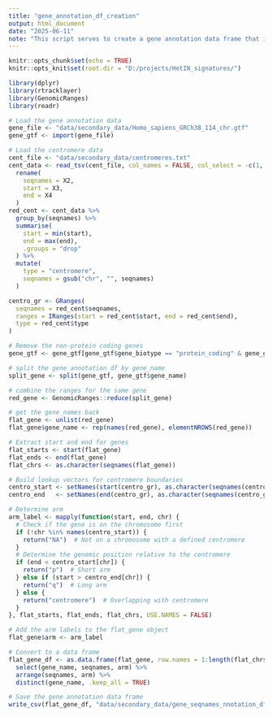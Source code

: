 ```yaml
---
title: "gene_annotation_df_creation"
output: html_document
date: "2025-06-11"
note: "This script serves to create a gene annotation data frame that includes the chromosome and arm information for each gene. The data is derived from a GTF file and centromere locations.This script generates a gene annotation table with chromosome arm (p or q) labels by integrating gene coordinates from an Ensembl GTF file with centromere midpoint data from UCSC. Each gene is assigned to an arm based on whether its start position lies before or after the centromere. The output includes both a full annotation of all protein-coding genes and a subset containing only genes from the predefined heterochromatin interactome (Set of Interest). These annotations are used to distinguish cis- and trans-acting genes in downstream analyses of feature importance from CIN prediction models."
---
```


```r
knitr::opts_chunk$set(echo = TRUE)
knitr::opts_knit$set(root.dir = "D:/projects/HetIN_signatures/")
```

```r
library(dplyr)
library(rtracklayer)
library(GenomicRanges)
library(readr)
```


```r
# Load the gene annotation data
gene_file <- "data/secondary_data/Homo_sapiens_GRCh38_114_chr.gtf"
gene_gtf <- import(gene_file)
```


```r
# Load the centromere data
cent_file <- "data/secondary_data/centromeres.txt"
cent_data <- read_tsv(cent_file, col_names = FALSE, col_select = -c(1, 5)) %>% 
  rename(
    seqnames = X2,
    start = X3,
    end = X4
  ) 
red_cent <- cent_data %>% 
  group_by(seqnames) %>% 
  summarise(
    start = min(start),
    end = max(end),
    .groups = "drop" 
  ) %>% 
  mutate(
    type = "centromere",
    seqnames = gsub("chr", "", seqnames)
  )

centro_gr <- GRanges(
  seqnames = red_cent$seqnames,
  ranges = IRanges(start = red_cent$start, end = red_cent$end),
  type = red_cent$type
)

```


```r
# Remove the non-protein coding genes
gene_gtf <- gene_gtf[gene_gtf$gene_biotype == "protein_coding" & gene_gtf@seqnames != "MT"]

# split the gene annotation df by gene_name
split_gene <- split(gene_gtf, gene_gtf$gene_name)

# combine the ranges for the same gene
red_gene <- GenomicRanges::reduce(split_gene)

# get the gene_names back
flat_gene <- unlist(red_gene)
flat_gene$gene_name <- rep(names(red_gene), elementNROWS(red_gene))
```


```r
# Extract start and end for genes
flat_starts <- start(flat_gene)
flat_ends <- end(flat_gene)
flat_chrs <- as.character(seqnames(flat_gene))

# Build lookup vectors for centromere boundaries
centro_start <- setNames(start(centro_gr), as.character(seqnames(centro_gr)))
centro_end   <- setNames(end(centro_gr), as.character(seqnames(centro_gr)))

```


```r
# Determine arm
arm_label <- mapply(function(start, end, chr) {
  # Check if the gene is on the chromosome first
  if (!chr %in% names(centro_start)) {
    return("NA")  # Not on a chromosome with a defined centromere
  }
  # Determine the genomic position relative to the centromere
  if (end < centro_start[chr]) {
    return("p")  # Short arm
  } else if (start > centro_end[chr]) {
    return("q")  # Long arm
  } else {
    return("centromere")  # Overlapping with centromere
  }
}, flat_starts, flat_ends, flat_chrs, USE.NAMES = FALSE)
```

```r
# Add the arm labels to the flat_gene object
flat_gene$arm <- arm_label

# Convert to a data frame
flat_gene_df <- as.data.frame(flat_gene, row.names = 1:length(flat_chrs)) %>%
  select(gene_name, seqnames, arm) %>% 
  arrange(seqnames, arm) %>% 
  distinct(gene_name, .keep_all = TRUE)

```

```r
# Save the gene annotation data frame
write_csv(flat_gene_df, "data/secondary_data/gene_seqnames_nnotation_df.csv")
```













 